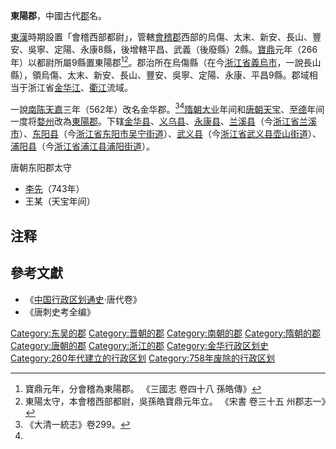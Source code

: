 {{中國地名
|設置=三國吳
|使用=[[浙江省|浙江省]][[義烏市|義烏市]]
|三國=東陽郡（孫吳）
|西晉=東陽郡
|東晉=東陽郡
|南北朝=東陽郡（宋）<br />東陽郡（齊）<br />東陽郡（梁）<br />東陽郡（陳）
|隋=婺州→東陽郡（607年）<br />改稱為[[婺州|婺州]]（621年）
|唐=婺州→東陽郡（742年）<br />改稱為[[婺州|婺州]]（758年）
}}
'''東陽郡'''，中國古代[[郡|郡]]名。

[[東漢|東漢]]時期設置「會稽西部都尉」，管轄[[會稽郡|會稽郡]]西部的烏傷、太末、新安、長山、豐安、吳寧、定陽、永康8縣，後增轄平昌、武義（後廢縣）2縣。[[寶鼎|寶鼎]]元年（266年）以都尉所屬9縣置東陽郡<ref>寶鼎元年，分會稽為東陽郡。  《三國志 卷四十八 孫皓傳》</ref><ref name="#1">東陽太守，本會稽西部都尉，吳孫皓寶鼎元年立。  《宋書 卷三十五 州郡志一》</ref>。郡治所在烏傷縣（在今[[浙江省|浙江省]][[義烏市|義烏市]]，一說長山縣），領烏傷、太末、新安、長山、豐安、吳寧、定陽、永康、平昌9縣。郡域相当于浙江省[[金华江|金华江]]、[[衢江|衢江]]流域。

一說[[南陈|南陈]][[天嘉|天嘉]]三年（562年）改名金华郡。<ref>《大清一統志》卷299。</ref><ref name="#1"/>[[隋朝|隋朝]][[大业_(年号)|大业]]年间和[[唐朝|唐朝]][[天宝_(唐朝)|天宝]]、[[至德_(唐朝)|至德]]年间一度将[[婺州|婺州]]改為[[東陽郡|東陽郡]]。下辖[[金华县|金华县]]、[[义乌县|义乌县]]、[[永康县|永康县]]、[[兰溪县|兰溪县]]（今[[浙江省|浙江省]][[兰溪市|兰溪市]]）、[[东阳县|东阳县]]（今[[浙江省|浙江省]][[东阳市|东阳市]][[吴宁街道|吴宁街道]]）、[[武义县|武义县]]（今[[浙江省|浙江省]][[武义县|武义县]][[壶山街道|壶山街道]]）、[[浦阳县|浦阳县]]（今[[浙江省|浙江省]][[浦江县|浦江县]][[浦阳街道|浦阳街道]]）。

;唐朝东阳郡太守
*[[李先|李先]]（743年）
*王某（天宝年间）
== 注释 ==
{{Reflist}}
== 參考文獻 ==
*《[[中国行政区划通史|中国行政区划通史]]·唐代卷》
*《唐刺史考全编》

{{三國行政區劃|nocat}}
{{西晉行政區劃|nocat}}
{{南朝行政區劃|nocat}}
{{隋朝行政區劃|nocat}}
{{DEFAULTSORT:D}}
[[Category:东吴的郡|Category:东吴的郡]]
[[Category:晋朝的郡|Category:晋朝的郡]]
[[Category:南朝的郡|Category:南朝的郡]]
[[Category:隋朝的郡|Category:隋朝的郡]]
[[Category:唐朝的郡|Category:唐朝的郡]]
[[Category:浙江的郡|Category:浙江的郡]]
[[Category:金华行政区划史|Category:金华行政区划史]]
[[Category:260年代建立的行政区划|Category:260年代建立的行政区划]]
[[Category:758年废除的行政区划|Category:758年废除的行政区划]]